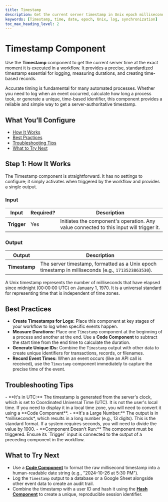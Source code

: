 ```yaml
---
title: Timestamp
description: Get the current server timestamp in Unix epoch milliseconds for logging, tracking, and time synchronization.
keywords: [Timestamp, time, date, epoch, Unix, log, synchronization]
toc_max_heading_level: 2
---
```


# Timestamp Component

Use the **Timestamp** component to get the current server time at the exact moment it is executed in a workflow. It provides a precise, standardized timestamp essential for logging, measuring durations, and creating time-based records.

<InfoCallout title="Why this matters">
Accurate timing is fundamental for many automated processes. Whether you need to log when an event occurred, calculate how long a process took, or generate a unique, time-based identifier, this component provides a reliable and simple way to get a server-authoritative timestamp.
</InfoCallout>

<Spacer size="md" />

## What You’ll Configure

- [How It Works](#step-1-how-it-works)
- [Best Practices](#best-practices)
- [Troubleshooting Tips](#troubleshooting-tips)
- [What to Try Next](#what-to-try-next)

<Spacer size="md" />

## Step 1: How It Works

The Timestamp component is straightforward. It has no settings to configure; it simply activates when triggered by the workflow and provides a single output.

### Input
| Input     | Required?                   | Description                                                                 |
|-----------|-----------------------------|-----------------------------------------------------------------------------|
| **Trigger** | <Badge type="required">Yes</Badge> | Initiates the component's operation. Any value connected to this input will trigger it. |

### Output
| Output      | Description                                                                                             |
|-------------|---------------------------------------------------------------------------------------------------------|
| **Timestamp** | The server timestamp, formatted as a Unix epoch timestamp in milliseconds (e.g., `1713523863530`).       |

<TipCallout title="What is a Unix Timestamp?">
A Unix timestamp represents the number of milliseconds that have elapsed since midnight (00:00:00 UTC) on January 1, 1970. It is a universal standard for representing time that is independent of time zones.
</TipCallout>

<Arcade src="https://demo.arcade.software/mTvAvyGNFG0qRlPddWTr?embed&embed_mobile=tab&embed_desktop=inline&show_copy_link=true" title="Timestamp | SmythOS"/>

<Spacer size="md" />

## Best Practices

- **Create Timestamps for Logs:** Place this component at key stages of your workflow to log when specific events happen.
- **Measure Durations:** Place one `Timestamp` component at the beginning of a process and another at the end. Use a **Code Component** to subtract the start time from the end time to calculate the duration.
- **Generate Unique IDs:** Combine the `Timestamp` output with other data to create unique identifiers for transactions, records, or filenames.
- **Record Event Times:** When an event occurs (like an API call is received), use the `Timestamp` component immediately to capture the precise time of the event.

<Spacer size="md" />

## Troubleshooting Tips

<InfoCallout title="If your timestamp seems incorrect...">
- **It's in UTC:** The timestamp is generated from the server's clock, which is set to Coordinated Universal Time (UTC). It is not the user's local time. If you need to display it in a local time zone, you will need to convert it using a **Code Component**.
- **It's a Large Number:** The output is in *milliseconds*, which results in a long number (e.g., 13 digits). This is the standard format. If a system requires seconds, you will need to divide the value by 1000.
- **Component Doesn't Run:** The component must be triggered. Ensure its `Trigger` input is connected to the output of a preceding component in the workflow.
</InfoCallout>

<Spacer size="md" />

## What to Try Next

- Use a **[Code Component](../advanced/code)** to format the raw millisecond timestamp into a human-readable date string (e.g., "2024-10-26 at 5:30 PM").
- Log the `Timestamp` output to a database or a Google Sheet alongside other event data to create an audit trail.
- Combine the timestamp with a user ID and hash it using the **[Hash Component](../crypto/hash)** to create a unique, reproducible session identifier.
